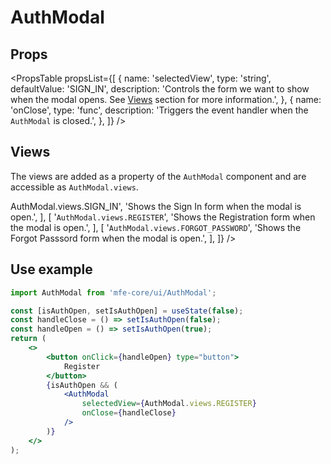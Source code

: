 
<Meta title="Components/AuthModal/Overview" component={AuthModal} />

# AuthModal

## Props

<PropsTable
    propsList={[
        {
            name: 'selectedView',
            type: 'string',
            defaultValue: 'SIGN_IN',
            description:
                'Controls the form we want to show when the modal opens. See <a href="#views" target="_self">Views</a> section for more information.',
        },
        {
            name: 'onClose',
            type: 'func',
            description:
                'Triggers the event handler when the <code>AuthModal</code> is closed.',
        },
    ]}
/>

<div id="views" />

## Views

The views are added as a property of the `AuthModal` component and are accessible as `AuthModal.views`.

<Table
    headings={['Property', 'Description']}
    body={[
        [
            '<code>AuthModal.views.SIGN_IN</code>',
            'Shows the Sign In form when the modal is open.',
        ],
        [
            '<code>AuthModal.views.REGISTER</code>',
            'Shows the Registration form when the modal is open.',
        ],
        [
            '<code>AuthModal.views.FORGOT_PASSWORD</code>',
            'Shows the Forgot Passsord form when the modal is open.',
        ],
    ]}
/>

## Use example

```jsx
import AuthModal from 'mfe-core/ui/AuthModal';

const [isAuthOpen, setIsAuthOpen] = useState(false);
const handleClose = () => setIsAuthOpen(false);
const handleOpen = () => setIsAuthOpen(true);
return (
    <>
        <button onClick={handleOpen} type="button">
            Register
        </button>
        {isAuthOpen && (
            <AuthModal
                selectedView={AuthModal.views.REGISTER}
                onClose={handleClose}
            />
        )}
    </>
);
```
